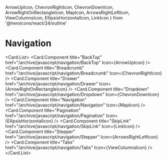   ArrowUpIcon,
  ChevronRightIcon,
  ChevronDownIcon,
  ArrowRightOnRectangleIcon,
  MapIcon,
  ArrowsRightLeftIcon,
  ViewColumnsIcon,
  EllipsisHorizontalIcon,
  LinkIcon
} from '@heroicons/react/24/outline'

# Navigation

<Card.List>
  <Card.Component
    title="BackTop"
    href="/archive/javascript/navigation/BackTop"
    Icon={ArrowUpIcon}
  />
  <Card.Component
    title="Breadcrumb"
    href="/archive/javascript/navigation/Breadcrumb"
    Icon={ChevronRightIcon}
  />
  <Card.Component
    title="Drawer"
    href="/archive/javascript/navigation/Drawer"
    Icon={ArrowRightOnRectangleIcon}
  />
  <Card.Component
    title="Dropdown"
    href="/archive/javascript/navigation/Dropdown"
    Icon={ChevronDownIcon}
  />
  <Card.Component
    title="Navigation"
    href="/archive/javascript/navigation/Navigation"
    Icon={MapIcon}
  />
  <Card.Component
    title="Pagination"
    href="/archive/javascript/navigation/Pagination"
    Icon={EllipsisHorizontalIcon}
  />
  <Card.Component
    title="SkipLink"
    href="/archive/javascript/navigation/SkipLink"
    Icon={LinkIcon}
  />
  <Card.Component
    title="Stepper"
    href="/archive/javascript/navigation/Stepper"
    Icon={ArrowsRightLeftIcon}
  />
  <Card.Component
    title="Tabs"
    href="/archive/javascript/navigation/Tabs"
    Icon={ViewColumnsIcon}
  />
</Card.List>
